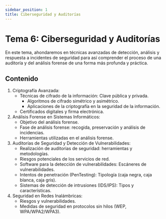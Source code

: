 ```yaml
---
sidebar_position: 1
title: Ciberseguridad y Auditorías
---
```


# Tema 6: Ciberseguridad y Auditorías

En este tema, ahondaremos en técnicas avanzadas de detección, análisis y respuesta a incidentes de seguridad para así comprender el proceso de una auditoría y del análisis forense de una forma más profunda y práctica. 

## Contenido

1. Criptografía Avanzada:
    - Técnicas de cifrado de la información: Clave pública y privada.
        - Algoritmos de cifrado simétrico y asimétrico.
        - Aplicaciones de la criptografía en la seguridad de la información.
    - Certificados digitales y firma electrónica.
2. Análisis Forense en Sistemas Informáticos:
    - Objetivo del análisis forense.
    - Fase de análisis forense: recogida, preservación y análisis de incidencias.
    - Herramientas utilizadas en el análisis forense.
3. Auditorías de Seguridad y Detección de Vulnerabilidades:
    - Realización de auditorias de seguridad: herramientas y metodologías.
    - Riesgos potenciales de los servicios de red.
    - Software para la detección de vulnerabilidades: Escáneres de vulnerabilidades.
    - Intentos de penetración (PenTesting): Tipología (caja negra, caja blanca, caja gris).
    - Sistemas de detección de intrusiones (IDS/IPS): Tipos y características.
4. Seguridad en Redes Inalámbricas:
    - Riesgos y vulnerabilidades.
    - Medidas de seguridad en protocolos sin hilos (WEP, WPA/WPA2/WPA3). 


